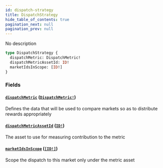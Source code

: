 ```yaml
---
id: dispatch-strategy
title: DispatchStrategy
hide_table_of_contents: true
pagination_next: null
pagination_prev: null
---
```



No description

```graphql
type DispatchStrategy {
  dispatchMetric: DispatchMetric!
  dispatchMetricAssetId: ID!
  marketIdsInScope: [ID!]
}
```


### Fields

#### [`dispatchMetric`](#) ([`DispatchMetric!`](/docs/testnet/graphql/enums/dispatch-metric))

Defines the data that will be used to compare markets so as to distribute rewards appropriately


#### [`dispatchMetricAssetId`](#) ([`ID!`](/docs/testnet/graphql/scalars/id))

The asset to use for measuring contribution to the metric


#### [`marketIdsInScope`](#) ([`[ID!]`](/docs/testnet/graphql/scalars/id))

Scope the dispatch to this market only under the metric asset




